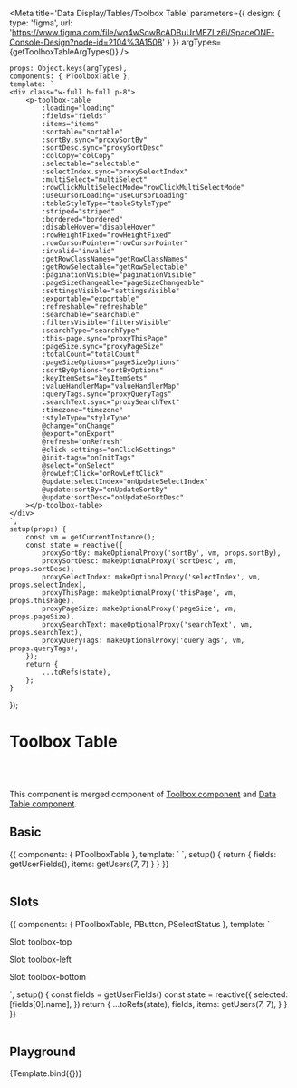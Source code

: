 




<Meta title='Data Display/Tables/Toolbox Table' parameters={{
    design: {
        type: 'figma',
        url: 'https://www.figma.com/file/wq4wSowBcADBuUrMEZLz6i/SpaceONE-Console-Design?node-id=2104%3A1508'
    }
}} argTypes={getToolboxTableArgTypes()} />


    props: Object.keys(argTypes),
    components: { PToolboxTable },
    template: `
    <div class="w-full h-full p-8">
        <p-toolbox-table
            :loading="loading"
            :fields="fields"
            :items="items"
            :sortable="sortable"
            :sortBy.sync="proxySortBy"
            :sortDesc.sync="proxySortDesc"
            :colCopy="colCopy"
            :selectable="selectable"
            :selectIndex.sync="proxySelectIndex"
            :multiSelect="multiSelect"
            :rowClickMultiSelectMode="rowClickMultiSelectMode"
            :useCursorLoading="useCursorLoading"
            :tableStyleType="tableStyleType"
            :striped="striped"
            :bordered="bordered"
            :disableHover="disableHover"
            :rowHeightFixed="rowHeightFixed"
            :rowCursorPointer="rowCursorPointer"
            :invalid="invalid"
            :getRowClassNames="getRowClassNames"
            :getRowSelectable="getRowSelectable"
            :paginationVisible="paginationVisible"
            :pageSizeChangeable="pageSizeChangeable"
            :settingsVisible="settingsVisible"
            :exportable="exportable"
            :refreshable="refreshable"
            :searchable="searchable"
            :filtersVisible="filtersVisible"
            :searchType="searchType"
            :this-page.sync="proxyThisPage"
            :pageSize.sync="proxyPageSize"
            :totalCount="totalCount"
            :pageSizeOptions="pageSizeOptions"
            :sortByOptions="sortByOptions"
            :keyItemSets="keyItemSets"
            :valueHandlerMap="valueHandlerMap"
            :queryTags.sync="proxyQueryTags"
            :searchText.sync="proxySearchText"
            :timezone="timezone"
            :styleType="styleType"
            @change="onChange"
            @export="onExport"
            @refresh="onRefresh"
            @click-settings="onClickSettings"
            @init-tags="onInitTags"
            @select="onSelect"
            @rowLeftClick="onRowLeftClick"
            @update:selectIndex="onUpdateSelectIndex"
            @update:sortBy="onUpdateSortBy"
            @update:sortDesc="onUpdateSortDesc"
        ></p-toolbox-table>
    </div>
    `,
    setup(props) {
        const vm = getCurrentInstance();
        const state = reactive({
            proxySortBy: makeOptionalProxy('sortBy', vm, props.sortBy),
            proxySortDesc: makeOptionalProxy('sortDesc', vm, props.sortDesc),
            proxySelectIndex: makeOptionalProxy('selectIndex', vm, props.selectIndex),
            proxyThisPage: makeOptionalProxy('thisPage', vm, props.thisPage),
            proxyPageSize: makeOptionalProxy('pageSize', vm, props.pageSize),
            proxySearchText: makeOptionalProxy('searchText', vm, props.searchText),
            proxyQueryTags: makeOptionalProxy('queryTags', vm, props.queryTags),
        });
        return {
            ...toRefs(state),
        };
    }
});


# Toolbox Table
<br/>
<br/>

This component is merged component of [Toolbox component](?path=/docs/navigation-toolbox--basic) and [Data Table component](?path=/docs/data-display-tables-data-table--basic).<br/>


## Basic

<Canvas>
    <Story name="Basic">
{{
    components: { PToolboxTable },
    template: `
    <p-toolbox-table :fields="fields" :items="items"></p-toolbox-table>
    `,
    setup() {
        return {
            fields: getUserFields(),
            items: getUsers(7, 7)
        }
    }
}}
    </Story>
</Canvas>

<br/>
<br/>

## Slots

<Canvas>
    <Story name="Slots">
        {{
            components: { PToolboxTable, PButton, PSelectStatus },
            template: `
    <div>
        <div>
            <p class="mb-4 text-xl font-bold">Slot: toolbox-top</p>
            <p-toolbox-table :fields="fields" :items="items">
            <template #toolbox-top>
            <p class="font-bold text-2xl text-peacock-600 p-4">Example</p>
            </template>
            </p-toolbox-table>
        </div>
        <div class="mt-4">
            <p class="mb-4 text-xl font-bold">Slot: toolbox-left</p>
            <p-toolbox-table :fields="fields" :items="items">
            <template #toolbox-left>
                <p-button style-type="secondary1">Button</p-button>
            </template>
            </p-toolbox-table>
        </div>
        <div class="mt-4">
            <p class="mb-4 text-xl font-bold">Slot: toolbox-bottom</p>
            <p-toolbox-table :fields="fields" :items="items">
            <template #toolbox-bottom>
                <div class="p-4">
                    <strong class="mr-4">Select: </strong>
                    <p-select-status v-for="val in fields" :key="val.name" class="mr-2"
                        v-model="selected" :value="val.name" />
                </div>
            </template>
            </p-toolbox-table>
        </div>
    </div>
<!--<div>-->
    `,
    setup() {
        const fields = getUserFields()
        const state = reactive({
            selected: [fields[0].name],
        })
        return {
            ...toRefs(state),
            fields,
            items: getUsers(7, 7),
        }
    }
}}
    </Story>
</Canvas>

<br/>
<br/>

## Playground

<Canvas>
    <Story name="Playground">
        {Template.bind({})}
    </Story>
</Canvas>

<ArgsTable story="Playground"/>
